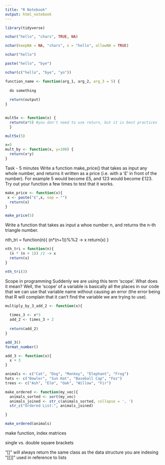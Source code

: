 ```yaml
---
title: "R Notebook"
output: html_notebook
---
```


```r
library(tidyverse)
```

```r
nchar("hello", "chars", TRUE, NA)
```
```r
nchar(keepNA = NA, "chars", x = "hello", allowNA = TRUE)
```

```r
nchar("hello")
```

```r
paste("hello", "bye")
```

```r
nchar(c("hello", "bye", "yo"))
```
```r
function_name <- function(arg_1, arg_2, arg_3 = 5) {
  
  do something
  
  return(output)
}
  
```
```r
mult5x <- function(x) {
  return(x*5) #you don't need to use return, but it is best practices
  }
```
```r
mult5x(5)
```

```r
x=5
mult_by <- function(x, y=100) {
  return(x*y)
}
```



Task - 5 minutes
Write a function make_price() that takes as input any whole number, and returns it written as a price (i.e. with a ‘£’ in front of the number). For example 5 would become £5, and 123 would become £123. Try out your function a few times to test that it works.

```r
make_price <- function(x){
 x <- paste("£",x, sep = "")
  return(x)
}

make_price(5)
```

Write a function that takes as input a whoe number n, and returns the n-th triangle number.

nth_tri = function(n){
  (n*(n+1))%%2 -> x
  return(x)
}
```r
nth_tri = function(n){
  (n * (n + 1)) /2 -> x
  return(x)
}
```
```r
nth_tri(3)
```

Scope in programming
Suddenly we are using this term ‘scope’. What does it mean? Well, the ‘scope’ of a variable is basically all the places in our code that we can use that variable name without causing an error (the error being that R will complain that it can’t find the variable we are trying to use).
```r
multiply_by_3_add_2 <- function(x){
  
  times_3 <- x*3
  add_2 <- times_3 + 2
  
  return(add_2)
}
```

```r
add_3()
format_number()
```

```r
add_3 <- function(x){
  x + 3
}
```
```r
animals <- c("Cat", "Dog", "Monkey", "Elephant", "Frog")
hats <- c("Bowler", "Sun Hat", "Baseball Cap", "Fez")
trees <- c("Ash", "Elm", "Oak", "Willow", "Fir")

make_ordered <- function(my_vec){
  animals_sorted <- sort(my_vec)
  animals_joined <- str_c(animals_sorted, collapse = ', ')
  str_c("Ordered List:", animals_joined)

}

make_ordered(animals)
```

make function, index matrices



single vs. double square brackets

"[]" will always return the same class as the data structure you are indexing
"[[]]" used in reference to lists
